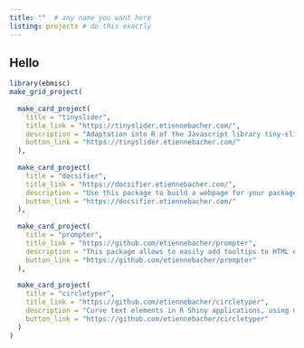 ```yaml
---
title: ""  # any name you want here
listing: projects # do this exactly
---
```


## Hello

```r
library(ebmisc)
make_grid_project(
  
  make_card_project(
    title = "tinyslider",
    title_link = "https://tinyslider.etiennebacher.com/",
    description = "Adaptation into R of the Javascript library tiny-slider.js. This package creates carousels in interactive environments, such as R Shiny.",
    button_link = "https://tinyslider.etiennebacher.com/"
  ),
  
  make_card_project(
    title = "docsifier",
    title_link = "https://docsifier.etiennebacher.com/",
    description = "Use this package to build a webpage for your package/project documentation. It is the adaptation of docsify.js.",
    button_link = "https://docsifier.etiennebacher.com/"
  ),
  
  make_card_project(
    title = "prompter",
    title_link = "https://github.com/etiennebacher/prompter",
    description = "This package allows to easily add tooltips to HTML elements in R Shiny applications. It uses hint.css under the hood.",
    button_link = "https://github.com/etiennebacher/prompter"
  ),
  
  make_card_project(
    title = "circletyper",
    title_link = "https://github.com/etiennebacher/circletyper",
    description = "Curve text elements in R Shiny applications, using Circletype.js.",
    button_link = "https://github.com/etiennebacher/circletyper"
  )
)
```